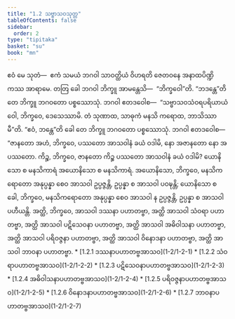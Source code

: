 ```yaml
---
title: "1.2 သဗ္ဗာသဝသုတ္တ"
tableOfContents: false
sidebar:
  order: 2
type: "tipitaka"
basket: "su"
book: "mn"
---
```



<DynamicBreadcrumb />

<Division number="14" book="mn" e="ch" v="24" p="43">

<Paragraph number="51" book="mn">
ဧဝံ မေ သုတံ—  ဧကံ သမယံ ဘဂဝါ သာဝတ္ထိယံ ဝိဟရတိ ဇေတဝနေ အနာထပိဏ္ဍိကဿ အာရာမေ. တတြ ခေါ ဘဂဝါ ဘိက္ခူ အာမန္တေသိ—  “ဘိက္ခဝေါ”တိ. “ဘဒန္တေ”တိ တေ ဘိက္ခူ ဘဂဝတော ပစ္စဿောသုံ. ဘဂဝါ ဧတဒဝေါစ—  “သဗ္ဗာသဝသံဝရပရိယာယံ ဝေါ, ဘိက္ခဝေ, ဒေသေဿာမိ. တံ သုဏာထ, သာဓုကံ မနသိ ကရောထ, ဘာသိဿာမီ”တိ. “ဧဝံ, ဘန္တေ”တိ ခေါ တေ ဘိက္ခူ ဘဂဝတော ပစ္စဿောသုံ. ဘဂဝါ ဧတဒဝေါစ—


</Paragraph>

</Division>
<Division number="15" book="mn" e="ch" v="24" p="47">

<Paragraph number="52" book="mn">
“ဇာနတော အဟံ, ဘိက္ခဝေ, ပဿတော အာသဝါနံ ခယံ ဝဒါမိ, နော အဇာနတော နော အပဿတော. ကိဉ္စ, ဘိက္ခဝေ, ဇာနတော ကိဉ္စ ပဿတော အာသဝါနံ ခယံ ဝဒါမိ? ယောနိသော စ မနသိကာရံ အယောနိသော စ မနသိကာရံ. အယောနိသော, ဘိက္ခဝေ, မနသိကရောတော အနုပ္ပန္နာ စေဝ အာသဝါ ဥပ္ပဇ္ဇန္တိ, ဥပ္ပန္နာ စ အာသဝါ ပဝဍ္ဎန္တိ; ယောနိသော စ ခေါ, ဘိက္ခဝေ, မနသိကရောတော အနုပ္ပန္နာ စေဝ အာသဝါ န ဥပ္ပဇ္ဇန္တိ, ဥပ္ပန္နာ စ အာသဝါ ပဟီယန္တိ.


</Paragraph>

</Division>
<Division number="16" book="mn" e="ch" v="24" p="48">

<Paragraph number="53" book="mn">
အတ္ထိ, ဘိက္ခဝေ, အာသဝါ ဒဿနာ ပဟာတဗ္ဗာ, အတ္ထိ အာသဝါ သံဝရာ ပဟာတဗ္ဗာ, အတ္ထိ အာသဝါ ပဋိသေဝနာ ပဟာတဗ္ဗာ, အတ္ထိ အာသဝါ အဓိဝါသနာ ပဟာတဗ္ဗာ, အတ္ထိ အာသဝါ ပရိဝဇ္ဇနာ ပဟာတဗ္ဗာ, အတ္ထိ အာသဝါ ဝိနောဒနာ ပဟာတဗ္ဗာ, အတ္ထိ အာသဝါ ဘာဝနာ ပဟာတဗ္ဗာ.

</Paragraph>
</Division>

<TableOfContents book="mn" section="1.2">
* [1.2.1 ဒဿနာပဟာတဗ္ဗအာသဝ](1-2/1-2-1)
* [1.2.2 သံဝရာပဟာတဗ္ဗအာသဝ](1-2/1-2-2)
* [1.2.3 ပဋိသေဝနာပဟာတဗ္ဗအာသဝ](1-2/1-2-3)
* [1.2.4 အဓိဝါသနာပဟာတဗ္ဗအာသဝ](1-2/1-2-4)
* [1.2.5 ပရိဝဇ္ဇနာပဟာတဗ္ဗအာသဝ](1-2/1-2-5)
* [1.2.6 ဝိနောဒနာပဟာတဗ္ဗအာသဝ](1-2/1-2-6)
* [1.2.7 ဘာဝနာပဟာတဗ္ဗအာသဝ](1-2/1-2-7)
</TableOfContents>